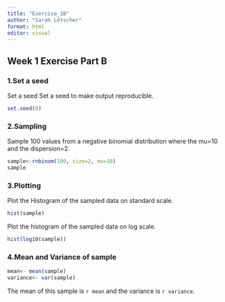 ---
title: "Exercise_1B"
author: "Sarah Lötscher"
format: html
editor: visual
---

## Week 1 Exercise Part B


### 1.Set a seed
Set a seed Set a seed to make output reproducible.

```{r}
set.seed(0)
```

### 2.Sampling
Sample 100 values from a negative binomial distribution where the mu=10 and the dispersion=2.

```{r}
sample<-rnbinom(100, size=2, mu=10)
sample
```
### 3.Plotting
Plot the Histogram of the sampled data on standard scale.

```{r}
hist(sample)
```

Plot the histogram of the sampled data on log scale.

```{r}
hist(log10(sample))

```
### 4.Mean and Variance of sample
```{r}
mean<- mean(sample)
variance<- var(sample)
```

The mean of this sample is `r mean` and the variance is `r variance`. 
